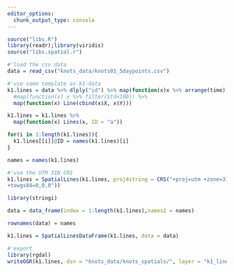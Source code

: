 ```yaml
---
editor_options: 
  chunk_output_type: console
---
```


```r
source("libs.R")
library(readr);library(viridis)
source("libs.spatial.r")
```

```r
#'load the csv data
data = read_csv("knots_data/knots01_5daypoints.csv")
```

```r
#'use same template as k1-data
k1.lines = data %>% dlply("id") %>% map(function(x)x %>% arrange(time)) %>% 
  #map(function(x) x %>% filter(Std<100)) %>% 
  map(function(x) Line(cbind(x$X, x$Y)))

k1.lines = k1.lines %>% 
  map(function(x) Lines(x, ID = "a"))

for(i in 1:length(k1.lines)){
  k1.lines[[i]]@ID = names(k1.lines)[i]
}
```

```r
names = names(k1.lines)

#'use the UTM 31N CRS
k1.lines = SpatialLines(k1.lines, proj4string = CRS("+proj=utm +zone=31 +ellps=WGS84 +datum=WGS84 +units=m +no_defs
+towgs84=0,0,0"))

library(stringi)

data = data_frame(index = 1:length(k1.lines),names2 = names)

rownames(data) = names

k1.lines = SpatialLinesDataFrame(k1.lines, data = data)

#'export
library(rgdal)
writeOGR(k1.lines, dsn = "knots_data/knots_spatials/", layer = "k1_lines_5day", driver = "ESRI Shapefile", overwrite_layer = T)
```

